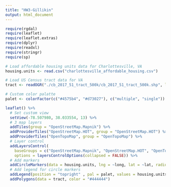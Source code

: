 ```yaml
---
title: "HW3-Gillikin"
output: html_document
---
```


```r
require(rgdal)
require(leaflet)
require(leaflet.extras)
require(dplyr)
require(readxl)
require(stringr)
require(sp)
```



```r
# Load affordable housing units data for Charlottesville, VA
housing.units <- read.csv("charlottesville_affordable_housing.csv")

# Load US Census tract data for VA
tract <- readOGR("./cb_2017_51_tract_500k/cb_2017_51_tract_500k.shp", layer = "cb_2017_51_tract_500k", GDAL1_integer64_policy = TRUE)

# Custom color palatte
palet <- colorFactor(c("#4575b4", "#d73027"), c("multiple", "single"))

leaflet() %>%
  # Set custom view
  setView(-78.507980, 38.033554, 13) %>%
  # 3 map layers
  addTiles(group = "OpenStreetMap.Mapnik") %>%
  addProviderTiles("OpenStreetMap.HOT", group = "OpenStreetMap.HOT") %>%
  addProviderTiles("OpenTopoMap", group = "OpenTopoMap") %>%
  # Layer control
  addLayersControl(
    baseGroups = c("OpenStreetMap.Mapnik", "OpenStreetMap.HOT", "OpenTopoMap"),
    options = layersControlOptions(collapsed = FALSE)) %>%
  # Add markers
  addCircleMarkers(data = housing.units, lng = ~long, lat = ~lat, radius = 2, color = ~pal(type), clusterOptions = markerClusterOptions()) %>%
  # Add legend for circle markers
  addLegend(position = "topright" , pal = palet, values = housing.units$type, title = "Affordable Housing by Type") %>%
  addPolygons(data = tract, color = "#444444")

```



```r
```


